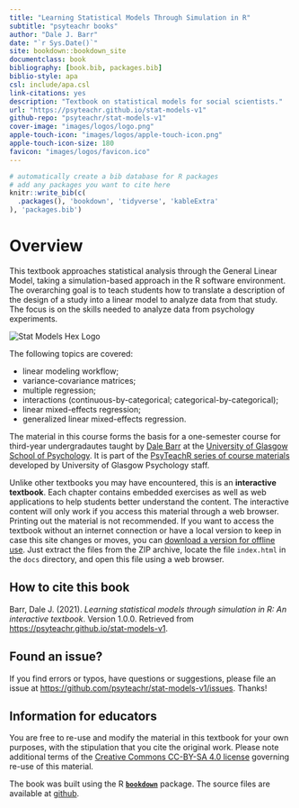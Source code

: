 ```yaml
--- 
title: "Learning Statistical Models Through Simulation in R"
subtitle: "psyteachr books"
author: "Dale J. Barr"
date: "`r Sys.Date()`"
site: bookdown::bookdown_site
documentclass: book
bibliography: [book.bib, packages.bib]
biblio-style: apa
csl: include/apa.csl
link-citations: yes
description: "Textbook on statistical models for social scientists."
url: "https://psyteachr.github.io/stat-models-v1"
github-repo: "psyteachr/stat-models-v1"
cover-image: "images/logos/logo.png"
apple-touch-icon: "images/logos/apple-touch-icon.png"
apple-touch-icon-size: 180
favicon: "images/logos/favicon.ico"
---
```


```r
# automatically create a bib database for R packages
# add any packages you want to cite here
knitr::write_bib(c(
  .packages(), 'bookdown', 'tidyverse', 'kableExtra'
), 'packages.bib')

```

# Overview {-}

This textbook approaches statistical analysis through the General Linear Model, taking a simulation-based approach in the R software environment. The overarching goal is to teach students how to translate a description of the design of a study into a linear model to analyze data from that study. The focus is on the skills needed to analyze data from psychology experiments.

<div class="small_right"><img src="images/logos/models.png" 
     alt="Stat Models Hex Logo" /></div>

The following topics are covered:

* linear modeling workflow;
* variance-covariance matrices;
* multiple regression;
* interactions (continuous-by-categorical; categorical-by-categorical);
* linear mixed-effects regression;
* generalized linear mixed-effects regression.

The material in this course forms the basis for a one-semester course for third-year undergradautes taught by [Dale Barr]() at the [University of Glasgow School of Psychology](). It is part of the [PsyTeachR series of course materials](https://psyteachr.github.io) developed by University of Glasgow Psychology staff. 

Unlike other textbooks you may have encountered, this is an **interactive textbook**. Each chapter contains embedded exercises as well as web applications to help students better understand the content. The interactive content will only work if you access this material through a web browser. Printing out the material is not recommended. If you want to access the textbook without an internet connection or have a local version to keep in case this site changes or moves, you can [download a version for offline use](offline-textbook.zip). Just extract the files from the ZIP archive, locate the file `index.html` in the `docs` directory, and open this file using a web browser.

## How to cite this book {-}

Barr, Dale J. (2021). *Learning statistical models through simulation in R: An interactive textbook*. Version 1.0.0. Retrieved from <https://psyteachr.github.io/stat-models-v1>.

## Found an issue? {-}

If you find errors or typos, have questions or suggestions, please file an issue at <https://github.com/psyteachr/stat-models-v1/issues>. Thanks!

## Information for educators {-}

You are free to re-use and modify the material in this textbook for your own purposes, with the stipulation that you cite the original work. Please note additional terms of the [Creative Commons CC-BY-SA 4.0 license](https://creativecommons.org/licenses/by-sa/4.0/) governing re-use of this material.

The book was built using the R [**`bookdown`**](https://bookdown.org) package. The source files are available at [github](https://github.com/psyteachr/stat-models-v1).
